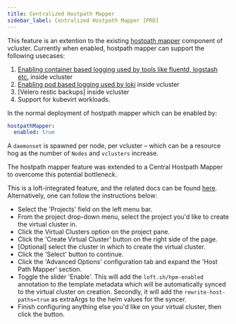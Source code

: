 ```yaml
---
title: Centralized Hostpath Mapper
sidebar_label: Centralized Hostpath Mapper [PRO]
---
```


This feature is an extention to the existing [hostpath mapper](/docs/o11y/logging/hpm) component of vcluster.
Currently when enabled, hostpath mapper can support the following usecases:
1. [Enabling container based logging used by tools like fluentd, logstash etc.](/docs/o11y/logging/elk_stack) inside vcluster
2. [Enabling pod based logging used by loki](/docs/o11y/logging/grafana_loki) inside vcluster
3. [Velero restic backups] inside vcluster
4. Support for kubevirt workloads.

In the normal deployment of hostpath mapper which can be enabled by:
```yaml
hostpathMapper:
  enabled: true
```

A `daemonset` is spawned per node, per vcluster – which can be a resource hog as the number of `Nodes` and `vclusters` increase.

The hostpath mapper feature was extended to a Central Hostpath Mapper to overcome this potential bottleneck.

This is a loft-integrated feature, and the related docs can be found [here](https://loft.sh/docs/virtual-clusters/central-hostpath-mapper).
Alternatively, one can follow the instructions below:

* Select the 'Projects' field on the left menu bar.
* From the project drop-down menu, select the project you'd like to create the virtual cluster in.
* Click the Virtual Clusters option on the project pane.
* Click the 'Create Virtual Cluster' button on the right side of the page.
* [Optional] select the cluster in which to create the virtual cluster.
* Click the 'Select' button to continue.
* Click the 'Advanced Options' configuration tab and expand the 'Host Path Mapper' section.
* Toggle the slider 'Enable'. This will add the `loft.sh/hpm-enabled` annotation to the template metadata which will be automatically synced to the virtual cluster on creation. Secondly, it will add the `rewrite-host-paths=true` as extraArgs to the helm values for the syncer.
* Finish configuring anything else you'd like on your virtual cluster, then click the
button.